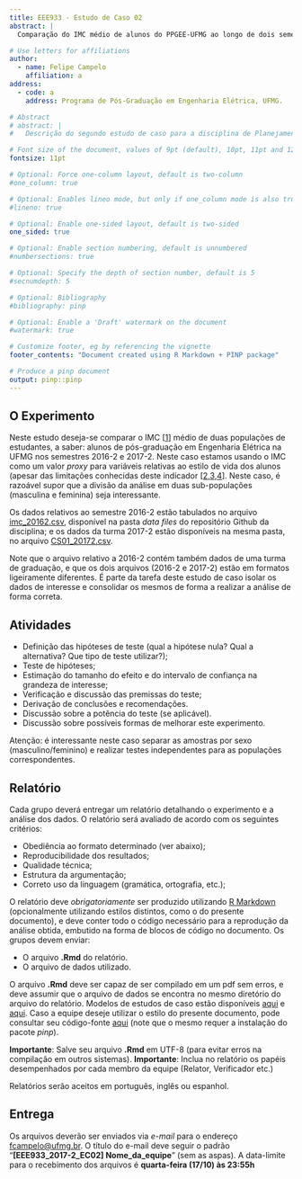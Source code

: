 ```yaml
---
title: EEE933 - Estudo de Caso 02
abstract: |
  Comparação do IMC médio de alunos do PPGEE-UFMG ao longo de dois semestres

# Use letters for affiliations
author:
  - name: Felipe Campelo
    affiliation: a
address:
  - code: a
    address: Programa de Pós-Graduação em Engenharia Elétrica, UFMG.

# Abstract
# abstract: |
#   Descrição do segundo estudo de caso para a disciplina de Planejamento e Análise de Experimentos do Programa de Pós-Graduação em Engenharia Elétrica da UFMG. 

# Font size of the document, values of 9pt (default), 10pt, 11pt and 12pt
fontsize: 11pt

# Optional: Force one-column layout, default is two-column
#one_column: true

# Optional: Enables lineo mode, but only if one_column mode is also true
#lineno: true

# Optional: Enable one-sided layout, default is two-sided
one_sided: true

# Optional: Enable section numbering, default is unnumbered
#numbersections: true

# Optional: Specify the depth of section number, default is 5
#secnumdepth: 5

# Optional: Bibliography 
#bibliography: pinp

# Optional: Enable a 'Draft' watermark on the document
#watermark: true

# Customize footer, eg by referencing the vignette
footer_contents: "Document created using R Markdown + PINP package"

# Produce a pinp document
output: pinp::pinp
---
```


## O Experimento
Neste estudo deseja-se comparar o IMC [[1](http://apps.who.int/bmi/index.jsp?introPage=intro_3.html)] médio de duas populações de estudantes, a saber: alunos de pós-graduação em Engenharia Elétrica na UFMG nos semestres 2016-2 e 2017-2. Neste caso estamos usando o IMC como um valor _proxy_ para variáveis relativas ao estilo de vida dos alunos (apesar das limitações conhecidas deste indicador [[2](http://www.nytimes.com/interactive/projects/cp/summer-of-science-2015/latest/how-often-is-bmi-misleading),[3](http://science.sciencemag.org/content/341/6148/856.summary),[4](http://www.medicalnewstoday.com/articles/265215.php)]. Neste caso, é razoável supor que a divisão da análise em duas sub-populações (masculina e feminina) seja interessante.

Os dados relativos ao semestre 2016-2 estão tabulados no arquivo [imc_20162.csv](https://raw.githubusercontent.com/fcampelo/Design-and-Analysis-of-Experiments/master/data%20files/imc_20162.csv), disponível na pasta _data files_ do repositório Github da disciplina; e os dados da turma 2017-2 estão disponíveis na mesma pasta, no arquivo [CS01_20172.csv](https://raw.githubusercontent.com/fcampelo/Design-and-Analysis-of-Experiments/master/data%20files/CS01_20172.csv).

Note que o arquivo relativo a 2016-2 contém também dados de uma turma de graduação, e que os dois arquivos (2016-2 e 2017-2) estão em formatos ligeiramente diferentes. É parte da tarefa deste estudo de caso isolar os dados de interesse e consolidar os mesmos de forma a realizar a análise de forma correta.

## Atividades

- Definição das hipóteses de teste (qual a hipótese nula? Qual a alternativa? Que tipo de teste utilizar?);
- Teste de hipóteses;
- Estimação do tamanho do efeito e do intervalo de confiança na grandeza de interesse;
- Verificação e discussão das premissas do teste;
- Derivação de conclusões e recomendações.
- Discussão sobre a potência do teste (se aplicável).
- Discussão sobre possíveis formas de melhorar este experimento.

Atenção: é interessante neste caso separar as amostras por sexo (masculino/feminino) e realizar testes independentes para as populações correspondentes.

## Relatório
Cada grupo deverá entregar um relatório detalhando o experimento e a análise dos dados. O relatório será avaliado de acordo com os seguintes critérios:

- Obediência ao formato determinado (ver abaixo);
- Reproducibilidade dos resultados;
- Qualidade técnica;
- Estrutura da argumentação;
- Correto uso da linguagem (gramática, ortografia, etc.);

O relatório deve *obrigatoriamente* ser produzido utilizando [R Markdown](http://rmarkdown.rstudio.com) (opcionalmente utilizando estilos distintos, como o do presente documento), e deve conter todo o código necessário para a reprodução da análise obtida, embutido na forma de blocos de código no documento. Os grupos devem enviar:

- O arquivo **.Rmd** do relatório.
- O arquivo de dados utilizado.

O arquivo **.Rmd** deve ser capaz de ser compilado em um pdf sem erros, e deve assumir que o arquivo de dados se encontra no mesmo diretório do arquivo do relatório. Modelos de estudos de caso estão disponíveis  [aqui](https://github.com/fcampelo/Design-and-Analysis-of-Experiments/tree/master/Grading/Report%20template) e [aqui](https://github.com/fcampelo/Design-and-Analysis-of-Experiments/tree/master/Grading/Case%20Studies/Report%20Examples). Caso a equipe deseje utilizar o estilo do presente documento, pode consultar seu código-fonte [aqui](https://raw.githubusercontent.com/fcampelo/Design-and-Analysis-of-Experiments/master/Semester%20files/2017-2%20(PT)/Case%20Studies/CS02.Rmd) (note que o mesmo requer a instalação do pacote _pinp_).

**Importante**: Salve seu arquivo **.Rmd** em UTF-8 (para evitar erros na compilação em outros sistemas).
**Importante**: Inclua no relatório os papéis desempenhados por cada membro da equipe (Relator, Verificador etc.)

Relatórios serão aceitos em português, inglês ou espanhol.

## Entrega
Os arquivos deverão ser enviados via _e-mail_ para o endereço [fcampelo@ufmg.br](fcampelo@ufmg.br). O título do e-mail deve seguir o padrão "**[EEE933_2017-2_EC02] Nome_da_equipe**" (sem as aspas). A data-limite para o recebimento dos arquivos é **quarta-feira (17/10) às 23:55h**
